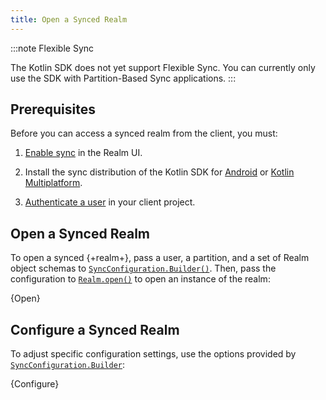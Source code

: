 ```yaml
---
title: Open a Synced Realm
---
```



:::note Flexible Sync

The Kotlin SDK does not yet support Flexible Sync. You can currently
only use the SDK with Partition-Based Sync applications.
:::

## Prerequisites

Before you can access a synced realm from the client, you must:

1. [Enable sync](https://www.mongodb.com/docs/realm/sync/configure/enable-sync/#std-label-enable-sync)
   in the Realm UI.

1. Install the sync distribution of the Kotlin SDK
   for [Android](sdk/kotlin/install/android) or
   [Kotlin Multiplatform](sdk/kotlin/install/kotlin-multiplatform).

1. [Authenticate a user](sdk/kotlin/app-services/authenticate-users) in
   your client project.

## Open a Synced Realm

To open a synced {+realm+}, pass a user, a partition, and a set of
Realm object schemas to
[`SyncConfiguration.Builder()`](https://www.mongodb.com/docs/realm-sdks/kotlin/latest/library-sync/-realm%20-kotlin%20-multiplatform%20-s-d-k%20-%20-sync/io.realm.mongodb/-sync-configuration/-builder/-builder.html).
Then, pass the configuration to [`Realm.open()`](https://www.mongodb.com/docs/realm-sdks/kotlin/latest/library-base/-realm%20-kotlin%20-multiplatform%20-s-d-k/io.realm/-realm/-companion/open.html)
to open an instance of the realm:

<CodeBlock language="kotlin">{Open}</CodeBlock>

## Configure a Synced Realm

To adjust specific configuration settings, use the options provided by
[`SyncConfiguration.Builder`](https://www.mongodb.com/docs/realm-sdks/kotlin/latest/library-sync/-realm%20-kotlin%20-multiplatform%20-s-d-k%20-%20-sync/io.realm.mongodb/-sync-configuration/-builder/index.html):

<CodeBlock language="kotlin">{Configure}</CodeBlock>
